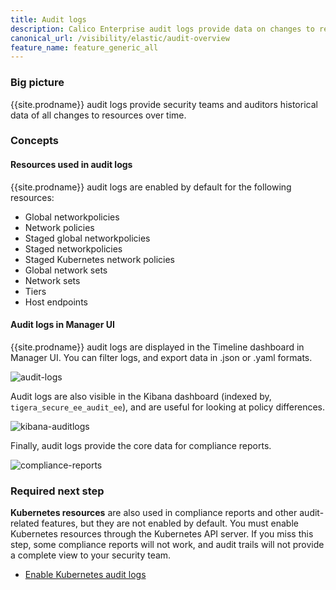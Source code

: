 ```yaml
---
title: Audit logs
description: Calico Enterprise audit logs provide data on changes to resources. 
canonical_url: /visibility/elastic/audit-overview
feature_name: feature_generic_all
---
```


### Big picture

{{site.prodname}} audit logs provide security teams and auditors historical data of all changes to resources over time. 

### Concepts

#### Resources used in audit logs

{{site.prodname}} audit logs are enabled by default for the following resources:

- Global networkpolicies
- Network policies
- Staged global networkpolicies
- Staged networkpolicies
- Staged Kubernetes network policies
- Global network sets
- Network sets
- Tiers
- Host endpoints

#### Audit logs in Manager UI

{{site.prodname}} audit logs are displayed in the Timeline dashboard in Manager UI. You can filter logs, and export data in .json or .yaml formats.

![audit-logs]({{site.baseurl}}/images/audit-logs.png)

Audit logs are also visible in the Kibana dashboard (indexed by, `tigera_secure_ee_audit_ee`), and are useful for looking at policy differences. 

![kibana-auditlogs]({{site.baseurl}}/images/kibana-auditlogs.png)

Finally, audit logs provide the core data for compliance reports. 

![compliance-reports]({{site.baseurl}}/images/configuration-compliance.png)

### Required next step

**Kubernetes resources** are also used in compliance reports and other audit-related features, but they are not enabled by default. You must enable Kubernetes resources through the Kubernetes API server. If you miss this step, some compliance reports will not work, and audit trails will not provide a complete view to your security team. 

- [Enable Kubernetes audit logs]({{site.baseurl}}/visibility/elastic/kube-audit)
